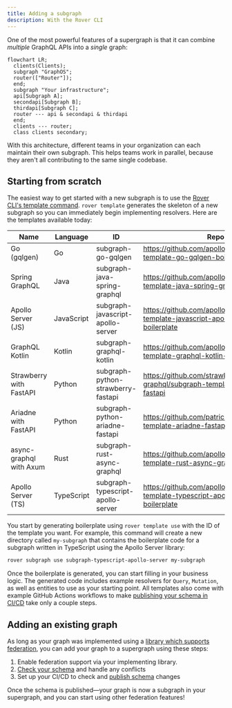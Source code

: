 ```yaml
---
title: Adding a subgraph
description: With the Rover CLI
---
```


One of the most powerful features of a supergraph is that it can combine _multiple_ GraphQL APIs into a _single_ graph:

```mermaid
flowchart LR;
  clients(Clients);
  subgraph "GraphOS";
  router(["Router"]);
  end;
  subgraph "Your infrastructure";
  api[Subgraph A];
  secondapi[Subgraph B];
  thirdapi[Subgraph C];
  router --- api & secondapi & thirdapi
  end;
  clients --- router;
  class clients secondary;
```

With this architecture, different teams in your organization can each maintain their own subgraph. This helps teams work in parallel, because they aren't all contributing to the same single codebase.

## Starting from scratch

The easiest way to get started with a new subgraph is to use the [Rover CLI's template command](/rover/commands/template). `rover template` generates the skeleton of a new subgraph so you can immediately begin implementing resolvers. Here are the templates available today:

| Name                    | Language   | ID                                 | Repo                                                                                    |
|-------------------------|------------|------------------------------------|-----------------------------------------------------------------------------------------|
| Go (gqlgen)             | Go         | subgraph-go-gqlgen                 | https://github.com/apollographql/subgraph-template-go-gqlgen-boilerplate                |
| Spring GraphQL          | Java       | subgraph-java-spring-graphql       | https://github.com/apollographql/subgraph-template-java-spring-graphql-boilerplate      |
| Apollo Server (JS)      | JavaScript | subgraph-javascript-apollo-server  | https://github.com/apollographql/subgraph-template-javascript-apollo-server-boilerplate |
| GraphQL Kotlin          | Kotlin     | subgraph-graphql-kotlin            | https://github.com/apollographql/subgraph-template-graphql-kotlin-boilerplate           |
| Strawberry with FastAPI | Python     | subgraph-python-strawberry-fastapi | https://github.com/strawberry-graphql/subgraph-template-strawberry-fastapi              |
| Ariadne with FastAPI    | Python     | subgraph-python-ariadne-fastapi    | https://github.com/patrick91/subgraph-template-ariadne-fastapi                          |
| async-graphql with Axum | Rust       | subgraph-rust-async-graphql        | https://github.com/apollographql/subgraph-template-rust-async-graphql                   |
| Apollo Server (TS)      | TypeScript | subgraph-typescript-apollo-server  | https://github.com/apollographql/subgraph-template-typescript-apollo-server-boilerplate |

You start by generating boilerplate using `rover template use` with the ID of the template you want. For example, this command will create a new directory called `my-subgraph` that contains the boilerplate code for a subgraph written in TypeScript using the Apollo Server library:

```bash
rover subgraph use subgraph-typescript-apollo-server my-subgraph
```

Once the boilerplate is generated, you can start filling in your business logic. The generated code includes example resolvers for `Query`, `Mutation`, as well as entities to use as your starting point. All templates also come with example GitHub Actions workflows to make [publishing your schema in CI/CD](../../schemas/publishing#publishing-with-continuous-delivery) take only a couple steps.

## Adding an existing graph

As long as your graph was implemented using a [library which supports federation](/federation/building-supergraphs/supported-subgraphs), you can add your graph to a supergraph using these steps:

1. Enable federation support via your implementing library.
2. [Check your schema](/federation/managed-federation/federated-schema-checks) and handle any conflicts
3. Set up your CI/CD to check and [publish schema](../../schemas/publishing) changes

Once the schema is published—your graph is now a subgraph in your supergraph, and you can start using other federation features!
